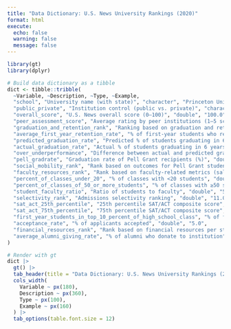 ```yaml
---
title: "Data Dictionary: U.S. News University Rankings (2020)"
format: html
execute:
  echo: false
  warning: false
  message: false
---
```


```r
library(gt)
library(dplyr)

# Build data dictionary as a tibble
dict <- tibble::tribble(
  ~Variable, ~Description, ~Type, ~Example,
  "school", "University name (with state)", "character", "Princeton University (NJ)",
  "public_private", "Institution control (public vs. private)", "character", "private",
  "overall_score", "U.S. News overall score (0–100)", "double", "100.0",
  "peer_assessment_score", "Average rating by peer institutions (1–5 scale)", "double", "4.9",
  "graduation_and_retention_rank", "Ranking based on graduation and retention outcomes", "double", "2.0",
  "average_first_year_retention_rate", "% of first-year students who return for year 2", "double", "98.0",
  "predicted_graduation_rate", "Predicted % of students graduating in 6 years", "double", "95.0",
  "actual_graduation_rate", "Actual % of students graduating in 6 years", "double", "96.0",
  "over_underperformance", "Difference between actual and predicted graduation rate", "double", "1.0",
  "pell_gradrate", "Graduation rate of Pell Grant recipients (%)", "double", "93.0",
  "social_mobility_rank", "Rank based on outcomes for Pell Grant students", "double", "23.0",
  "faculty_resources_rank", "Rank based on faculty-related metrics (salary, class size, etc.)", "double", "3.0",
  "percent_of_classes_under_20", "% of classes with <20 students", "double", "74.0",
  "percent_of_classes_of_50_or_more_students", "% of classes with ≥50 students", "double", "10.0",
  "student_faculty_ratio", "Ratio of students to faculty", "double", "5.0",
  "selectivity_rank", "Admissions selectivity ranking", "double", "11.0",
  "sat_act_25th_percentile", "25th percentile SAT/ACT composite score", "double", "1440.0",
  "sat_act_75th_percentile", "75th percentile SAT/ACT composite score", "double", "1570.0",
  "first_year_students_in_top_10_percent_of_high_school_class", "% of freshmen in top 10% of HS class", "double", "91.0",
  "acceptance_rate", "% of applicants accepted", "double", "5.0",
  "financial_resources_rank", "Rank based on financial resources per student", "double", "12.0",
  "average_alumni_giving_rate", "% of alumni who donate to institution", "double", "59.0"
)

# Render with gt
dict |>
  gt() |>
  tab_header(title = "Data Dictionary: U.S. News University Rankings (2020)") |>
  cols_width(
    Variable ~ px(180),
    Description ~ px(360),
    Type ~ px(100),
    Example ~ px(160)
  ) |>
  tab_options(table.font.size = 12)
```